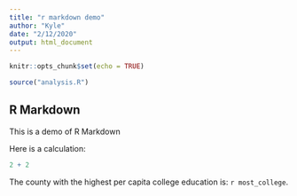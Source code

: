```yaml
---
title: "r markdown demo"
author: "Kyle"
date: "2/12/2020"
output: html_document
---
```


```r
knitr::opts_chunk$set(echo = TRUE)
```

```r
source("analysis.R")

```

## R Markdown
This is a demo of R Markdown

Here is a calculation:
```r
2 + 2
```


The county with the highest per capita college education is: `r most_college`.
